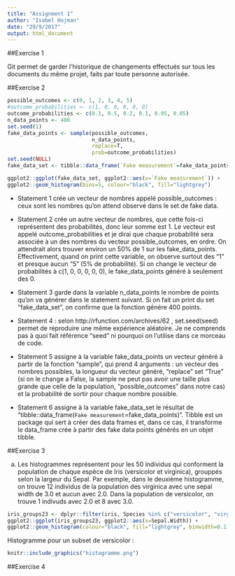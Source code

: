 ```yaml
---
title: "Assignment 1"
author: "Isabel Hojman"
date: "29/9/2017"
output: html_document
---
```




##Exercise 1

Git permet de garder l'historique de changements effectués sur tous les documents du même projet, faits par toute personne autorisée.

##Exercise 2

```r
possible_outcomes <- c(0, 1, 2, 3, 4, 5)
#outcome_probabilities <- c(1, 0, 0, 0, 0, 0)
outcome_probabilities <- c(0.1, 0.5, 0.2, 0.1, 0.05, 0.05)
n_data_points <- 400
set.seed(1)
fake_data_points <- sample(possible_outcomes,
                           n_data_points,
                           replace=T,
                           prob=outcome_probabilities)
set.seed(NULL)
fake_data_set <- tibble::data_frame(`Fake measurement`=fake_data_points)
```

```r
ggplot2::ggplot(fake_data_set, ggplot2::aes(x=`Fake measurement`)) +
ggplot2::geom_histogram(bins=5, colour="black", fill="lightgrey")
```

* Statement 1 crée un vecteur de nombres appelé possible_outcomes : ceux sont les nombres qu'on attend observé dans le set de fake data.

* Statement 2 crée un autre vecteur de nombres, que cette fois-ci représentent des probabilités, donc leur somme est 1. Le vecteur est appelé outcome_probabilities et je dirai que chaque probabilité sera associée à un des nombres du vecteur possible_outcomes, en ordre. On attendrait alors trouver environ un 50% de 1 sur les fake_data_points. Effectivement, quand on print cette variable, on observe surtout des "1" et presque aucun "5" (5% de probabilité). Si on change le vecteur de probabilités à c(1, 0, 0, 0, 0, 0), le fake_data_points généré à seulement des 0.

* Statement 3 garde dans la variable n_data_points le nombre de points qu'on va générer dans le statement suivant. Si on fait un print du set "fake_data_set", on confirme que la fonction génére 400 points.

* Statement 4 : selon http://rfunction.com/archives/62 , set.seed(seed) permet de réproduire une même expérience aléatoire. Je ne comprends pas à quoi fait référence "seed" ni pourquoi on l'utilise dans ce morceau de code.

* Statement 5 assigne à la variable fake_data_points un vecteur généré à partir de la fonction "sample", qui prend 4 arguments : un vecteur des nombres possibles, la longueur du vecteur généré, "replace" set "True" (si on le change a False, la sample ne peut pas avoir une taille plus grande que celle de la population, "possible_outcomes" dans notre cas) et la probabilité de sortir pour chaque nombre possible.

* Statement 6 assigne à la variable fake_data_set le résultat de "tibble::data_frame(`Fake measurement`=fake_data_points)". Tibble est un package qui sert à créer des data frames et, dans ce cas, il transforme le data_frame crée à partir des fake data points générés en un objet tibble.


##Exercise 3


a. Les histogrammes représentent pour les 50 individus qui conforment la population de chaque espèce de Iris (versicolor et virginica), grouppés selon la largeur du Sepal. Par exemple, dans le deuxième histogramme, on trouve 12 individus de la population des virginica avec une sepal width de 3.0 et aucun avec 2.0. Dans la population de versicolor, on trouve 1 indivuds avec 2.0 et 8 avec 3.0.


```r
iris_groups23 <- dplyr::filter(iris, Species %in% c("versicolor", "virginica"))
ggplot2::ggplot(iris_groups23, ggplot2::aes(x=Sepal.Width)) +
ggplot2::geom_histogram(colour="black", fill="lightgrey", binwidth=0.1) + ggplot2::facet_grid(Species ~ .)
```

Histogramme pour un subset de versicolor :

```r
knitr::include_graphics("histogramme.png")
```


##Exercise 4

